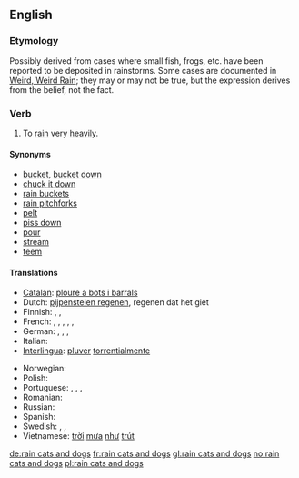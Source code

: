 ==English==

===Etymology===
Possibly derived from cases where small fish, frogs, etc. have been reported to be deposited in rainstorms. Some cases are documented in [http://paranormal.about.com/library/weekly/aa082602a.htm Weird, Weird Rain]; they may or may not be true, but the expression derives from the belief, not the fact.

===Verb===
{{en-verb|inf=to [[rain]] [[cat]]s and [[dog]]s|rains cats and dogs|raining cats and dogs|rained cats and dogs}}

# {{idiom}} To [[rain]] very [[heavily]].

====Synonyms====
*[[bucket]], [[bucket down]]
*[[chuck it down]]
*[[rain buckets]]
*[[rain pitchforks]]
*[[pelt]]
*[[piss down]] {{italbrac|coarse slang}}
*[[pour]]
*[[stream]]
*[[teem]]

====Translations====
{{trans-top|to rain very heavily}}
*[[Catalan]]: [[ploure a bots i barrals]]
*Dutch: [[pijpenstelen regenen]], regenen dat het giet
* Finnish: {{t-|fi|sataa kaatamalla}}, {{t-|fi|sataa äkäisiä ämmiä äkeet selässä}}, {{t-|fi|sataa kuin saavista kaataen}}
*French: {{t-|fr|pleuvoir des cordes}}, {{t-|fr|pleuvoir à verse}}, {{t-|fr|pleuvoir des hallebardes}}, {{t-|fr|pleuvoir comme vache qui pisse}}, {{t-|fr|pleuvoir à boire debout}}, {{qualifier|Belgium}} {{t+|fr|dracher}}
*German: {{t+|de|Bindfäden regnen}}, {{t-|de|in Strömen regnen}}, {{t-|de|aus allen Kannen gießen}}, {{t-|de|aus allen Kannen schütten}}
*Italian: {{t-|it|piovere a catinelle}}
*[[Interlingua]]: [[pluver]] [[torrentialmente]]
{{trans-mid}}
* Norwegian: {{t-|no|høljeregne}}
*Polish: {{t-|pl|leje jak z cebra}}
*Portuguese: {{qualifier|Portugal}} {{t-|pt|chover a cântaros}}, {{qualifier|Portugal}} {{t-|pt|chover a potes}}, {{t-|pt|chover torrencialmente}}, {{qualifier|Brazil}} {{t-|pt|cair um toró}}
* Romanian: {{t-|ro|a ploua cu găleata}}
*Russian: {{t-|ru|лить как из ведра|tr=lit’ kak iz v'edrá|sc=Cyrl}}
*Spanish: {{t-|es|llover a cántaros}}
* Swedish: {{t-|sv|ösregna}}, {{t-|sv|spöregna}}, {{t-|sv|stå som spön i backen}}
*Vietnamese: [[trời]] [[mưa]] [[như]] [[trút]]
{{trans-bottom}}

[[de:rain cats and dogs]]
[[fr:rain cats and dogs]]
[[gl:rain cats and dogs]]
[[no:rain cats and dogs]]
[[pl:rain cats and dogs]]